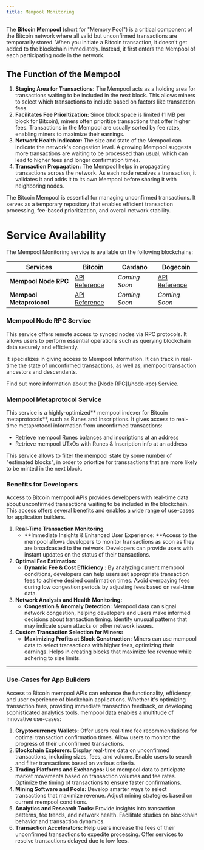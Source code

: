 ```yaml
---
title: Mempool Monitoring
---
```


The **Bitcoin Mempool** (short for "Memory Pool") is a critical component of the Bitcoin network where all valid but unconfirmed transactions are temporarily stored. When you initiate a Bitcoin transaction, it doesn't get added to the blockchain immediately. Instead, it first enters the Mempool of each participating node in the network.

## The Function of the Mempool

1. **Staging Area for Transactions:** The Mempool acts as a holding area for transactions waiting to be included in the next block. This allows miners to select which transactions to include based on factors like transaction fees.
2. **Facilitates Fee Prioritization:** Since block space is limited (1 MB per block for Bitcoin), miners often prioritize transactions that offer higher fees. Transactions in the Mempool are usually sorted by fee rates, enabling miners to maximize their earnings.
3. **Network Health Indicator:** The size and state of the Mempool can indicate the network's congestion level. A growing Mempool suggests more transactions are waiting to be processed than usual, which can lead to higher fees and longer confirmation times.
4. **Transaction Propagation:** The Mempool helps in propagating transactions across the network. As each node receives a transaction, it validates it and adds it to its own Mempool before sharing it with neighboring nodes.

The Bitcoin Mempool is essential for managing unconfirmed transactions. It serves as a temporary repository that enables efficient transaction processing, fee-based prioritization, and overall network stability.

# Service Availability

The Mempool Monitoring service is available on the following blockchains:

| Services                 | Bitcoin                                                                 | Cardano       | Dogecoin                                                           |
| ------------------------ | ----------------------------------------------------------------------- | ------------- | ------------------------------------------------------------------ |
| **Mempool Node RPC**     | [API Reference](https://www.postman.com/go-maestro/maestro-api/documentation/p2pmda6/bitcoin-mempool-monitoring-api) | *Coming Soon* | [API Reference](https://www.postman.com/go-maestro/maestro-api/documentation/iu9fkge/dogecoin-node-rpc-api) |
| **Mempool Metaprotocol** | [API Reference](https://www.postman.com/go-maestro/maestro-api/overview) | *Coming Soon* | *Coming Soon*                                                      |

### Mempool Node RPC Service

This service offers remote access to synced nodes via RPC protocols. It allows users to perform essential operations such as querying blockchain data securely and efficiently.

It specializes in giving access to Mempool Information. It can track in real-time the state of unconfirmed transactions, as well as, mempool transaction ancestors and descendants.

<Note>
Find out more information about the [Node RPC](/node-rpc) Service.
</Note>

### Mempool Metaprotocol Service

This service is a highly-optimized** mempool indexer for Bitcoin metaprotocols**, such as Runes and Inscriptions. It gives access to real-time metaprotocol information from unconfirmed transactions:

- Retrieve mempool Runes balances and inscriptions at an address
- Retrieve mempool UTxOs with Runes & Inscription info at an address

This service allows to filter the mempool state by some number of "estimated blocks", in order to priortize for transsactions that are more likely to be minted in the next block.

### Benefits for Developers

Access to Bitcoin mempool APIs provides developers with real-time data about unconfirmed transactions waiting to be included in the blockchain. This access offers several benefits and enables a wide range of use-cases for application builders.

1. **Real-Time Transaction Monitoring**
   - **Immediate Insights & Enhanced User Experience: **Access to the mempool allows developers to monitor transactions as soon as they are broadcasted to the network. Developers can provide users with instant updates on the status of their transactions.
2. **Optimal Fee Estimation:**
   - **Dynamic Fee & Cost Efficiency :** By analyzing current mempool conditions, developers can help users set appropriate transaction fees to achieve desired confirmation times. Avoid overpaying fees during low congestion periods by adjusting fees based on real-time data.
3. **Network Analysis and Health Monitoring:**
   - **Congestion & Anomaly Detection:** Mempool data can signal network congestion, helping developers and users make informed decisions about transaction timing. Identify unusual patterns that may indicate spam attacks or other network issues.
4. **Custom Transaction Selection for Miners:**
   - **Maximizing Profits at Block Construction:** Miners can use mempool data to select transactions with higher fees, optimizing their earnings. Helps in creating blocks that maximize fee revenue while adhering to size limits.

***

### Use-Cases for App Builders

Access to Bitcoin mempool APIs can enhance the functionality, efficiency, and user experience of blockchain applications. Whether it's optimizing transaction fees, providing immediate transaction feedback, or developing sophisticated analytics tools, mempool data enables a multitude of innovative use-cases:

1. **Cryptocurrency Wallets:** Offer users real-time fee recommendations for optimal transaction confirmation times. Allow users to monitor the progress of their unconfirmed transactions.
2. **Blockchain Explorers:** Display real-time data on unconfirmed transactions, including sizes, fees, and volume. Enable users to search and filter transactions based on various criteria.
3. **Trading Platforms and Exchanges:** Use mempool data to anticipate market movements based on transaction volumes and fee rates. Optimize the timing of transactions to ensure faster confirmations.
4. **Mining Software and Pools:** Develop smarter ways to select transactions that maximize revenue. Adjust mining strategies based on current mempool conditions.
5. **Analytics and Research Tools:** Provide insights into transaction patterns, fee trends, and network health. Facilitate studies on blockchain behavior and transaction dynamics.
6. **Transaction Accelerators:** Help users increase the fees of their unconfirmed transactions to expedite processing. Offer services to resolve transactions delayed due to low fees.

